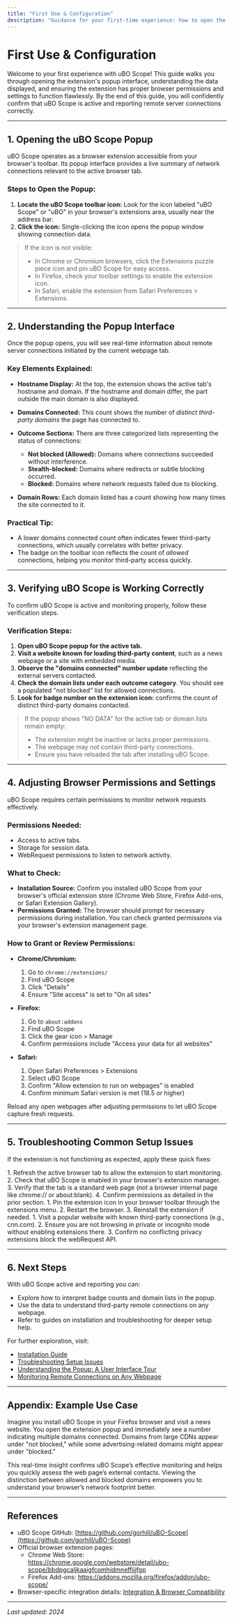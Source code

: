 ```yaml
---
title: "First Use & Configuration"
description: "Guidance for your first-time experience: how to open the uBO Scope popup, interpret what you see, and (if needed) adjust browser permissions or settings to enable the extension. Walks users through initial activation and recognizing that the extension is functioning correctly."
---
```


# First Use & Configuration

Welcome to your first experience with uBO Scope! This guide walks you through opening the extension's popup interface, understanding the data displayed, and ensuring the extension has proper browser permissions and settings to function flawlessly. By the end of this guide, you will confidently confirm that uBO Scope is active and reporting remote server connections correctly.

---

## 1. Opening the uBO Scope Popup

uBO Scope operates as a browser extension accessible from your browser's toolbar. Its popup interface provides a live summary of network connections relevant to the active browser tab.

### Steps to Open the Popup:

1. **Locate the uBO Scope toolbar icon:** Look for the icon labeled "uBO Scope" or "uBO" in your browser's extensions area, usually near the address bar.
2. **Click the icon:** Single-clicking the icon opens the popup window showing connection data.

> <Check> If the icon is not visible:
>  - In Chrome or Chromium browsers, click the Extensions puzzle piece icon and pin uBO Scope for easy access.
>  - In Firefox, check your toolbar settings to enable the extension icon.
>  - In Safari, enable the extension from Safari Preferences > Extensions.

---

## 2. Understanding the Popup Interface

Once the popup opens, you will see real-time information about remote server connections initiated by the current webpage tab.

### Key Elements Explained:

- **Hostname Display:** At the top, the extension shows the active tab's hostname and domain. If the hostname and domain differ, the part outside the main domain is also displayed.

- **Domains Connected:** This count shows the number of _distinct third-party domains_ the page has connected to.

- **Outcome Sections:** There are three categorized lists representing the status of connections:
  - **Not blocked (Allowed):** Domains where connections succeeded without interference.
  - **Stealth-blocked:** Domains where redirects or subtle blocking occurred.
  - **Blocked:** Domains where network requests failed due to blocking.

- **Domain Rows:** Each domain listed has a count showing how many times the site connected to it.

### Practical Tip:

- A lower domains connected count often indicates fewer third-party connections, which usually correlates with better privacy.
- The badge on the toolbar icon reflects the count of _allowed_ connections, helping you monitor third-party access quickly.


---

## 3. Verifying uBO Scope is Working Correctly

To confirm uBO Scope is active and monitoring properly, follow these verification steps.

### Verification Steps:

1. **Open uBO Scope popup for the active tab.**
2. **Visit a website known for loading third-party content**, such as a news webpage or a site with embedded media.
3. **Observe the "domains connected" number update** reflecting the external servers contacted.
4. **Check the domain lists under each outcome category**. You should see a populated "not blocked" list for allowed connections.
5. **Look for badge number on the extension icon:** confirms the count of distinct third-party domains contacted.

> <Warning> If the popup shows "NO DATA" for the active tab or domain lists remain empty:
> - The extension might be inactive or lacks proper permissions.
> - The webpage may not contain third-party connections.
> - Ensure you have reloaded the tab after installing uBO Scope.

---

## 4. Adjusting Browser Permissions and Settings

uBO Scope requires certain permissions to monitor network requests effectively.

### Permissions Needed:

- Access to active tabs.
- Storage for session data.
- WebRequest permissions to listen to network activity.

### What to Check:

- **Installation Source:** Confirm you installed uBO Scope from your browser's official extension store (Chrome Web Store, Firefox Add-ons, or Safari Extension Gallery).
- **Permissions Granted:** The browser should prompt for necessary permissions during installation. You can check granted permissions via your browser's extension management page.

### How to Grant or Review Permissions:

- **Chrome/Chromium:**
  1. Go to `chrome://extensions/`
  2. Find uBO Scope
  3. Click "Details"
  4. Ensure "Site access" is set to "On all sites"

- **Firefox:**
  1. Go to `about:addons`
  2. Find uBO Scope
  3. Click the gear icon > Manage
  4. Confirm permissions include "Access your data for all websites"

- **Safari:**
  1. Open Safari Preferences > Extensions
  2. Select uBO Scope
  3. Confirm "Allow extension to run on webpages" is enabled
  4. Confirm minimum Safari version is met (18.5 or higher)

<Tip> Reload any open webpages after adjusting permissions to let uBO Scope capture fresh requests.

---

## 5. Troubleshooting Common Setup Issues

If the extension is not functioning as expected, apply these quick fixes:

<AccordionGroup title="Troubleshooting Steps">
<Accordion title="Popup shows NO DATA or empty results">
1. Refresh the active browser tab to allow the extension to start monitoring.
2. Check that uBO Scope is enabled in your browser's extension manager.
3. Verify that the tab is a standard web page (not a browser internal page like chrome:// or about:blank).
4. Confirm permissions as detailed in the prior section.
</Accordion>
<Accordion title="Toolbar icon missing">
1. Pin the extension icon in your browser toolbar through the extensions menu.
2. Restart the browser.
3. Reinstall the extension if needed.
</Accordion>
<Accordion title="Domain counts seem too low or zero">
1. Visit a popular website with known third-party connections (e.g., cnn.com).
2. Ensure you are not browsing in private or incognito mode without enabling extensions there.
3. Confirm no conflicting privacy extensions block the webRequest API.
</Accordion>
</AccordionGroup>

---

## 6. Next Steps

With uBO Scope active and reporting you can:

- Explore how to interpret badge counts and domain lists in the popup.
- Use the data to understand third-party remote connections on any webpage.
- Refer to guides on installation and troubleshooting for deeper setup help.

For further exploration, visit:

- [Installation Guide](/getting-started/onboard-intro-basics/install-uboscope)
- [Troubleshooting Setup Issues](/getting-started/onboard-intro-basics/troubleshooting-setup)
- [Understanding the Popup: A User Interface Tour](/guides/getting-started/tour-popup)
- [Monitoring Remote Connections on Any Webpage](/guides/workflows-usage/monitoring-requests)

---

## Appendix: Example Use Case

Imagine you install uBO Scope in your Firefox browser and visit a news website. You open the extension popup and immediately see a number indicating multiple domains connected. Domains from large CDNs appear under "not blocked," while some advertising-related domains might appear under "blocked."

This real-time insight confirms uBO Scope’s effective monitoring and helps you quickly assess the web page’s external contacts. Viewing the distinction between allowed and blocked domains empowers you to understand your browser’s network footprint better.

---


## References

- uBO Scope GitHub: [https://github.com/gorhill/uBO-Scope](https://github.com/gorhill/uBO-Scope)
- Official browser extension pages:
  - Chrome Web Store: https://chrome.google.com/webstore/detail/ubo-scope/bbdpgcaljkaaigfcomhidmneffjjjfgp
  - Firefox Add-ons: https://addons.mozilla.org/firefox/addon/ubo-scope/
- Browser-specific integration details: [Integration & Browser Compatibility](/overview/architecture-features-quickstart/integration-browser-support)

---

_Last updated: 2024_

